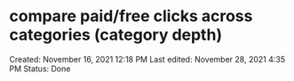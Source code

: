 # compare paid/free clicks across categories (category depth)

Created: November 16, 2021 12:18 PM
Last edited: November 28, 2021 4:35 PM
Status: Done